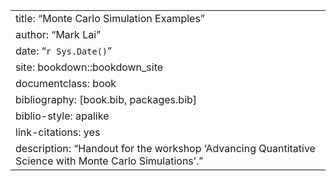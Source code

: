 --- 
title: "Monte Carlo Simulation Examples"
author: "Mark Lai"
date: "`r Sys.Date()`"
site: bookdown::bookdown_site
documentclass: book
bibliography: [book.bib, packages.bib]
biblio-style: apalike
link-citations: yes
description: "Handout for the workshop 'Advancing Quantitative Science with Monte Carlo Simulations'."
---